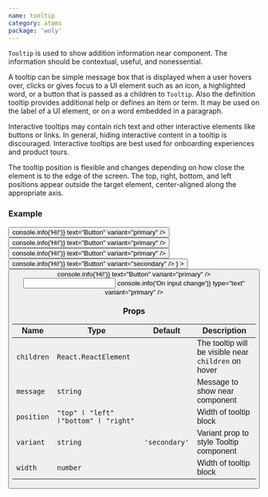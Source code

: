 ```yaml
---
name: tooltip
category: atoms
package: 'woly'
---
```



`Tooltip` is used to show addition information near component. The information should be contextual, useful, and nonessential.

A tooltip can be simple message box that is displayed when a user hovers over, clicks or gives focus to a UI element
such as an icon, a highlighted word, or a button that is passed as a children to `Tooltip`.
Also the definition tooltip provides additional help or defines an item or term. It may be used on the label of a UI element,
or on a word embedded in a paragraph.

Interactive tooltips may contain rich text and other interactive elements like buttons or links.
In general, hiding interactive content in a tooltip is discouraged.
Interactive tooltips are best used for onboarding experiences and product tours.

The tooltip position is flexible and changes depending on how close the element is to the edge of the screen.
The top, right, bottom, and left positions appear outside the target element, center-aligned along the appropriate axis.

### Example

<Playground>
  <block.S
    style={{
      width: '800px',
      display: 'flex',
      padding: '200px',
      alignItems: 'center',
      justifyContent: 'space-between',
      background: 'grey',
    }}
  >
    <Tooltip
      text="Подсказка может быть написана в две строки и более"
      position="bottom"
      isOpen={false}
    >
      <Button onClick={() => console.info('Hi!')} text="Button" variant="primary" />
    </Tooltip>
    <Tooltip text="Подсказка" position="top" id="tooltip-top" isOpen={false}>
      <Button onClick={() => console.info('Hi!')} text="Button" variant="primary" />
    </Tooltip>
    <Tooltip
      text="Подсказка может быть написана в две и более строки, а также содержать блок с actions"
      position="left"
      isOpen={false}
      iconRight={
        <>
          <Button onClick={() => console.info('Hi!')} text="Button" variant="primary" />
          <Button onClick={() => console.info('Hi!')} text="Button" variant="secondary" />
        </>
      }
    >
      <Button onClick={() => console.info('Hi!')} text="Button" variant="primary" />
    </Tooltip>
    <Tooltip text="Подсказка" position="right" variant="primary" isOpen={false}>
      <Input
        name="name"
        onChange={() => console.info('On input change')}
        type="text"
        variant="primary"
      />
    </Tooltip>
  </block.S>
</Playground>

### Props

| Name       | Type                                  | Default       | Description                                          |
| ---------- | ------------------------------------- | ------------- | ---------------------------------------------------- |
| `children` | `React.ReactElement`                  |               | The tooltip will be visible near `children` on hover |
| `message`  | `string`                              |               | Message to show near component                       |
| `position` | `"top" ӏ "left" ӏ"bottom" ӏ "right" ` |               | Width of tooltip block                               |
| `variant`  | `string`                              | `'secondary'` | Variant prop to style Tooltip component              |
| `width`    | `number`                              |               | Width of tooltip block                               |
